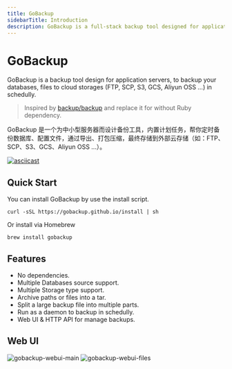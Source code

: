 ```yaml
---
title: GoBackup
sidebarTitle: Introduction
description: GoBackup is a full-stack backup tool designed for application servers, to backup your databases, and files to cloud storages (Local disk, FTP, SCP, S3, GCS, Aliyun OSS ...).
---
```


# GoBackup

GoBackup is a backup tool design for application servers, to backup your databases, files to cloud storages (FTP, SCP, S3, GCS, Aliyun OSS ...) in schedully.

> Inspired by [backup/backup](https://github.com/backup/backup) and replace it for without Ruby dependency.

GoBackup 是一个为中小型服务器而设计备份工具，内置计划任务，帮你定时备份数据库、配置文件，通过导出、打包压缩，最终存储到外部云存储（如：FTP、SCP、S3、GCS、Aliyun OSS ...）。

[![asciicast](https://asciinema.org/a/543564.svg)](https://asciinema.org/a/543564)

## Quick Start

You can install GoBackup by use the install script.

```
curl -sSL https://gobackup.github.io/install | sh
```

Or install via Homebrew

```
brew install gobackup
```

## Features

- No dependencies.
- Multiple Databases source support.
- Multiple Storage type support.
- Archive paths or files into a tar.
- Split a large backup file into multiple parts.
- Run as a daemon to backup in schedully.
- Web UI & HTTP API for manage backups.

## Web UI

![gobackup-webui-main](https://user-images.githubusercontent.com/5518/225351245-90ff1eab-673a-44c7-bf37-d1964af24e12.png)
![gobackup-webui-files](https://user-images.githubusercontent.com/5518/225351184-32d9ada9-2faf-45a3-a7f3-10d41feffb8c.png)
